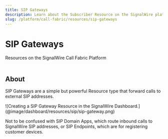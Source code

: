 ```yaml
---
title: SIP Gateways
description: Learn about the Subscriber Resource on the SignalWire platform - what they are, how they work, and how to manage them in the Dashboard.
slug: /platform/call-fabric/resources/sip-gateways
---
```


# SIP Gateways

<Subtitle>Resources on the SignalWire Call Fabric Platform</Subtitle><br/><br/>

## About

SIP Gateways are a simple but powerful Resource type that forward calls to external SIP addresses.

<Frame caption="When creating a SIP Gateway, give it a name, enter the full external URI, and configure encryption, ciphers, and codec settings.">
    ![Creating a SIP Gateway Resource in the SignalWire Dashboard.](@image/dashboard/resources/sip/sip-gateway.png)
</Frame>

Not to be confused with SIP Domain Apps, which route inbound calls to SignalWire SIP addresses,
or SIP Endpoints, which are for registering customer devices.